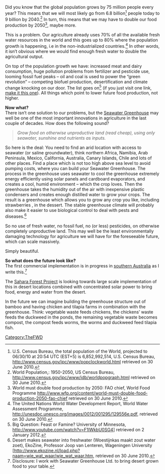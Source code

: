{{TheFWD header}}{{DISPLAYTITLE:84. Seawater into Food - Thomas Bjelkeman}}
Did you know that the global population grows by 75 million people every year? This means that we will most likely go from 6.8 billion<ref>U.S. Census Bureau, the total population of the World, projected to 06/30/10 at 20:54 UTC (EST+5) is 6,852,992,514, U.S. Census Bureau, http://www.census.gov/ipc/www/popclockworld.html retrieved on 30 June 2010.</ref> people today to 9 billion by 2040.<ref>World Population,: 1950-2050, US Census Bureau, http://www.census.gov/ipc/www/idb/worldpopgraph.html retrieved on 30 June 2010.</ref> In turn, this means that we may have to double our food production by 2050<ref>World must double food production by 2050: FAO chief, World Food Programme http://www.wfp.org/content/world-must-double-food-production-2050-fao-chief retrieved on 30 June 2010.</ref>, maybe more.

This is a problem. Our agriculture already uses 70% of all the available fresh water resources in the world and this goes up to 80% where the population growth is happening, i.e in the non-industrialized countries.<ref>The United Nations World Water Development Report, World Water Assessment Programme, http://unesdoc.unesco.org/images/0012/001295/129556e.pdf, retrieved on 30 June 2010.</ref> In other words, it isn’t obvious where we would find enough fresh water to double the agricultural output. 

On top of the population growth we have: increased meat and dairy consumption, huge pollution problems from fertilizer and pesticide use, looming fossil fuel peaks – oil and coal is used to power the “green revolution” – competing biofuel production, desertification and climate change knocking on our door. The list goes on<ref>Big Question: Feast or Famine? University of Minnesota, http://www.youtube.com/watch?v=F1IWkbU0SG4] retrieved on 2 January 2012.</ref> (if you just visit one link, [http://www.youtube.com/watch?v=F1IWkbU0SG4 make it this one]). All things which point to lower future food production, not higher.

'''Now what?'''<br/>
There isn’t one solution to our problems, but the [http://www.seawatergreenhouse.com Seawater Greenhouse] may well be one of the most important innovations in agriculture in the last couple of decades. How does the following sound?

<blockquote>''Grow food on otherwise unproductive land (read cheap), using only seawater, sunshine and nutrients as inputs.''</blockquote>

So here is the deal: You need to find an arid location with access to seawater (or saline groundwater), think northern Africa, Namibia, Arab Peninsula, Mexico, California, Australia, Canary Islands, Chile and lots of other places.  Find a place which is not too high above sea level to avoid pumping costs, where you can build your Seawater Greenhouse. The process in the greenhouse uses seawater to cool the greenhouse extremely energy efficiently using solar panels and cardboard evaporators, and creates a cool, humid environment – which the crop loves. Then the greenhouse takes the humidity out of the air with inexpensive plastic condensers and creates enough distilled water to grow your crops. The result is a greenhouse which allows you to grow any crop you like, including strawberries <grin>, in the dessert. The stable greenhouse climate will probably also make it easier to use biological control to deal with pests and diseases.<ref>Desert makes seawater into freshwater (Woestijnkas maakt zout water zoet), EkoZine, Professor Joop van Lenteren, Wageningen University [http://www.ekozine.nl/load.php?naam=wie_wat_waar/wie_wat_waar.htm, retrieved on 30 June 2010.</ref> 

So no use of fresh water, no fossil fuel, no (or less) pesticides, on otherwise completely unproductive land. This may well be the least environmentally damaging technology for agriculture we will have for the foreseeable future, which can scale massively.

Simply beautiful.

'''So what does the future look like?'''<br/>
The first commercial implementation is in progress in [http://www.seawatergreenhouse.com.au southern Australia] as I write this.<ref>Disclosure: I work with Seawater Greenhouse Ltd. to bring desert grown food to your table.</ref>

The [http://saharaforestproject.com/ Sahara Forest Project] is looking towards large scale implementation of this in desert locations combined with concentrated solar power to bring food, energy and water from the desert.

In the future we can imagine building the greenhouse structure out of bamboo and having chicken and tilapia farms in combination with the greenhouse. Think: vegetable waste feeds chickens, the chickens’ waste feeds the duckweed in the ponds, the remaining vegetable waste becomes compost, the compost feeds worms, the worms and duckweed feed tilapia fish.

{{TheFWD references}}

[[Category:TheFWD]]